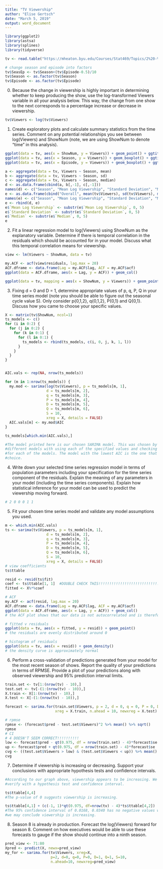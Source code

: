 ```yaml
---
title: "TV Viewership"
author: "Elise Gertsch"
date: "March 5, 2019"
output: word_document
---
```


```r
library(ggplot2)
library(astsa)
library(splines)
library(tidyverse)

tv <- read.table("https://mheaton.byu.edu/Courses/Stat469/Topics/2%20-%20TemporalCorrelation/1%20-%20TimeSeries/HWCaseStudy/Data/Viewership.txt", header = TRUE)

# change season and episode into factors
tv$SeasEp <- tv$Season+(tv$Episode-0.5)/10
tv$Season <- as.factor(tv$Season)
tv$Episode <- as.factor(tv$Episode)

```

0. Because the change in viewership is highly important in determining whether to keep producing the show, use the log-transformed Viewers variable in all your analysis below. This way, the change from one show to the next corresponds to a percentage increase or decrease in viewership.
```r
tv$Viewers <- log(tv$Viewers)
```

1. Create exploratory plots and calculate summary statistics from the time series. Comment on any potential relationships you see between log(Viewers) and ShowNum (note, we are using ShowNum to denote "time" in this analysis).
```r
ggplot(data = tv, aes(x = ShowNum, y = Viewers)) + geom_point() + ggtitle("Viewership Over Time") + labs(x = "Episode", y = "Log(Viewership)") + geom_smooth(se = FALSE)
ggplot(data = tv, aes(x = Season, y = Viewers)) + geom_boxplot() + ggtitle("Viewership Over Time by Season") + labs(x = "Episode", y = "Log(Viewership)")
ggplot(data = tv, aes(x = Episode, y = Viewers)) + geom_boxplot() + ggtitle("Viewership Over Time by Episode") + labs(x = "Episode", y = "Log(Viewership)")

a <- aggregate(data = tv, Viewers ~ Season, mean)
b <- aggregate(data = tv, Viewers ~ Season, sd)
c <- aggregate(data = tv, Viewers ~ Season, median)
d <- as.data.frame(cbind(a, b[,-1], c[,-1]))
names(d) <- c("Season", "Mean Log Viewership", "Standard Deviation", "Median")
e <- as.data.frame(cbind("Overall", mean(tv$Viewers), sd(tv$Viewers), median(tv$Viewers)))
names(e) <- c("Season", "Mean Log Viewership", "Standard Deviation", "Median")
e <- rbind(d, e)
e$`Mean Log Viewership` <- substr(e$`Mean Log Viewership`, 0, 5)
e$`Standard Deviation` <- substr(e$`Standard Deviation`, 0, 5)
e$`Median` <- substr(e$`Median`, 0, 5)
e
```

2. Fit a linear regression model to log(Viewers) using ShowNum as the explanatory variable. Determine if there is temporal correlation in the residuals which should be accounted for in your model. Discuss what this temporal correlation means for viewership.
```r
view <- lm(Viewers ~ ShowNum, data = tv)

my.ACF <- acf(view$residuals, lag.max = 20)
ACF.dframe <- data.frame(Lag = my.ACF$lag, ACF = my.ACF$acf)
ggplot(data = ACF.dframe, aes(x = Lag, y = ACF)) + geom_col()

ggplot(data = tv, mapping = aes(x = ShowNum, y = Viewers)) + geom_point() + labs(x = "Episodes", y = "Log(Viewership)") + ggtitle("Time Series of Log(TV Viewership)") + geom_line(aes(x = ShowNum, y = fitted(view)), col = "red")
```

3. Fixing d = 0 and D = 1, determine appropriate values of p, q, P, Q in your time series model (note you should be able to figure out the seasonal cycle value S). Only consider p{0,1,2}, q{0,1,2}, P{0,1} and Q{0,1}. Discuss how you came to choose your specific values.
```r
X <- matrix(tv$ShowNum, ncol=1)
ts_models <- c()
for (i in 0:2) {
  for (j in 0:2) {
    for (k in 0:1) {
      for (l in 0:1) {
        ts_models <- rbind(ts_models, c(i, 0, j, k, 1, l))
      }
    }
  }
}


AIC.vals <- rep(NA, nrow(ts_models))

for (m in 1:nrow(ts_models)) {
  my.mod <- sarima(log(tv$Viewers), p = ts_models[m, 1],
                   d = ts_models[m, 2],
                   q = ts_models[m, 3], 
                   P = ts_models[m, 4], 
                   D = ts_models[m, 5],
                   Q = ts_models[m, 6],
                   S = 10, 
                   xreg = X, details = FALSE)
  AIC.vals[m] <- my.mod$AIC
}

ts_models[which.min(AIC.vals),]

#The model printed here is our chosen SARIMA model. This was chosen by creating 36
#different models with using each of the specified values and checking the AIC values
#for each of the models. The model with the lowest AIC is the one that claims our 
#choice.
```

4. Write down your selected time series regression model in terms of population parameters including your specification for the time series component of the residuals. Explain the meaning of any parameters in your model (including the time series components). Explain how statistical inference for your model can be used to predict the viewership moving forward.
```r
# 2 0 0 0 1 1

```

5. Fit your chosen time series model and validate any model assumptions you used.
```r
m <- which.min(AIC.vals)
ts <- sarima(tv$Viewers, p = ts_models[m, 1],
                   d = ts_models[m, 2],
                   q = ts_models[m, 3],
                   P = ts_models[m, 4], 
                   D = ts_models[m, 5],
                   Q = ts_models[m, 6],
                   S = 10, 
                   xreg = X, details = FALSE) 
# view coefficients
ts$ttable

resid <- resid(ts$fit)
coef <- ts$ttable[1, 1]  #DOUBLE CHECK THIS!!!!!!!!!!!!!!!!!!!!!!!!!!!!!
fitted <- X%*%coef

# ACF
my.ACF <- acf(resid, lag.max = 20)
ACF.dframe <- data.frame(Lag = my.ACF$lag, ACF = my.ACF$acf)
ggplot(data = ACF.dframe, aes(x = Lag, y = ACF)) + geom_col()
# the ACF plot shows that our data is not autocorrelated and is therefore independent

# fitted v residuals
ggplot(data = tv, aes(x = fitted, y = resid)) + geom_point()
# the residuals are evenly distributed around 0

# histogram of residuals
ggplot(data = tv, aes(x = resid)) + geom_density()
# the density curve is approximately normal 
```

6. Perform a cross-validation of predictions generated from your model for the most recent season of shows. Report the quality of your predictions in terms of RPMSE. Provide a plot of your predictions along with observed viewership and 95% prediction interval limits.
```r
train.set <- tv[1:(nrow(tv) - 10),]
test.set <- tv[-(1:(nrow(tv) - 10)),]
X.train <- X[1:(nrow(tv) - 10),]
X.test <- X[-(1:(nrow(tv) - 10)),]    

forecast <- sarima.for(train.set$Viewers, p = 2, d = 0, q = 0, P = 0, D = 1, Q = 1, S = 10,
                       xreg = X.train, n.ahead = 10, newxreg = X.test)

# rpmse
rpmse <- (forecast$pred - test.set$Viewers)^2 %>% mean() %>% sqrt()
rpmse
# CI
# 4 DOESN'T SEEM CORRECT!!!!!!!!!!
low <- forecast$pred - qt(0.975, df = nrow(train.set) - 4)*forecast$se
up <- forecast$pred + qt(0.975, df = nrow(train.set) - 4)*forecast$se
cvg <- ((test.set$Viewers > low) & (test.set$Viewers < up)) %>% mean()
cvg
```

7. Determine if viewership is increasing or decreasing. Support your conclusions with appropriate hypothesis tests and confidence intervals.
```r
#According to our graph above, viewership appears to be increasing. We will
#verify with a hypothesis test and confidence interval.

ts$ttable[4,4]
#The p-value of 0 suggests viewership is increasing.

ts$ttable[4,1] + (c(-1, 1)*qt(0.975, df=nrow(tv) - 4)*ts$ttable[4,2])
#The 95% confidence interval of 0.0168, 0.0340 has no negative values within it, so 
#we may conclude viewership is increasing.

```

8. Season 8 is already in production. Forecast the log(Viewers) forward for season 8. Comment on how executives would be able to use these forecasts to gauge if the show should continue into a ninth season.
```r
pred_view <- 71:80
Xpred <- predict(X, newx=pred_view)
my_for <- sarima.for(tv$Viewers, xreg=X,
                     p=2, d=0, q=0, P=0, D=1, Q=1, S=10,
                     n.ahead=10, newxreg=pred_view)
```



